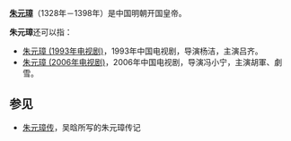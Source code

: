'''[[朱元璋|朱元璋]]'''（1328年－1398年）是中国明朝开国皇帝。

'''朱元璋'''还可以指：
* [[朱元璋_(1993年电视剧)|朱元璋 (1993年电视剧)]]，1993年中国电视剧，导演杨洁，主演吕齐。
* [[朱元璋_(2006年电视剧)|朱元璋 (2006年电视剧)]]，2006年中国电视剧，导演冯小宁，主演胡軍、劇雪。

==参见==
*[[朱元璋传|朱元璋传]]，吴晗所写的朱元璋传记

{{disambig|Cat=三字消歧义}}